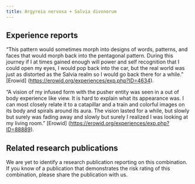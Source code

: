 ---
title: Argyreia nervosa + Salvia divonorum
---
## Experience reports

“This pattern would sometimes morph into designs of words, patterns, and faces that would morph back into the pentagonal pattern. During this journey if I at times gained enough will power and self recognition that I could open my eyes, I would pop back into the car, but the real world was just as distorted as the Salvia realm so I would go back there for a while.” [Erowid] (https://erowid.org/experiences/exp.php?ID=4634).

“A vision of my infused form with the pusher entity was seen in a out of body experience like view. It is hard to explain what its appearance was. I can most closely relate it to a catapillar and a train and colorful images on its body and spirals around its aura. The vision lasted for a while, but slowly but surely was fading away and slowly but surely I realized I was looking at my living room.” [Erowid] (https://erowid.org/experiences/exp.php?ID=88889).

## Related research publications

We are yet to identify a research publication reporting on this combination. If you know of a publication that demonstrates the risk rating of this combination, please share the publication with us.


